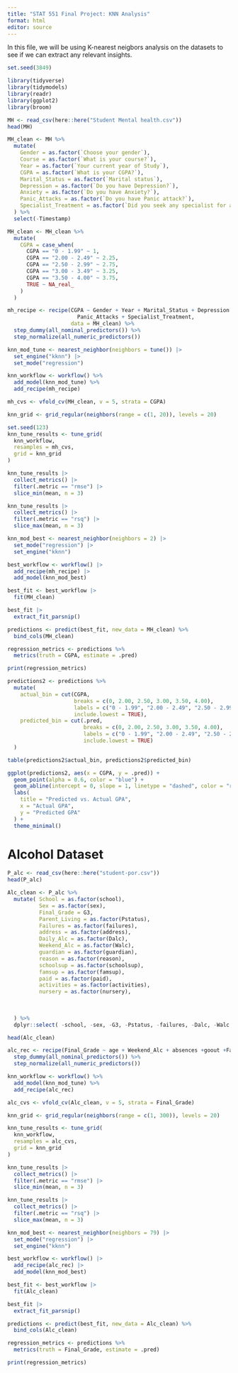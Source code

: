 ```yaml
---
title: "STAT 551 Final Project: KNN Analysis"
format: html
editor: source 
---
```

In this file, we will be using K-nearest neigbors analysis on the datasets to see if we can extract any relevant insights. 

```r
set.seed(3849)

library(tidyverse)
library(tidymodels)
library(readr)
library(ggplot2)
library(broom)
```

```r
MH <- read_csv(here::here("Student Mental health.csv"))
head(MH)
```

```r
MH_clean <- MH %>% 
  mutate(
    Gender = as.factor(`Choose your gender`),
    Course = as.factor(`What is your course?`),
    Year = as.factor(`Your current year of Study`),
    CGPA = as.factor(`What is your CGPA?`),  
    Marital_Status = as.factor(`Marital status`),
    Depression = as.factor(`Do you have Depression?`),
    Anxiety = as.factor(`Do you have Anxiety?`), 
    Panic_Attacks = as.factor(`Do you have Panic attack?`),
    Specialist_Treatment = as.factor(`Did you seek any specialist for a treatment?`)
  ) %>%
  select(-Timestamp)
```

```r
MH_clean <- MH_clean %>%
  mutate(
    CGPA = case_when(
      CGPA == "0 - 1.99" ~ 1,     
      CGPA == "2.00 - 2.49" ~ 2.25,  
      CGPA == "2.50 - 2.99" ~ 2.75,  
      CGPA == "3.00 - 3.49" ~ 3.25,  
      CGPA == "3.50 - 4.00" ~ 3.75, 
      TRUE ~ NA_real_               
    )
  )
```


```r
mh_recipe <- recipe(CGPA ~ Gender + Year + Marital_Status + Depression + Anxiety + 
                      Panic_Attacks + Specialist_Treatment, 
                    data = MH_clean) %>%
  step_dummy(all_nominal_predictors()) %>% 
  step_normalize(all_numeric_predictors())
```

```r
knn_mod_tune <- nearest_neighbor(neighbors = tune()) |>
  set_engine("kknn") |>
  set_mode("regression")
```

```r
knn_workflow <- workflow() %>%
  add_model(knn_mod_tune) %>%
  add_recipe(mh_recipe)

mh_cvs <- vfold_cv(MH_clean, v = 5, strata = CGPA)
```

```r
knn_grid <- grid_regular(neighbors(range = c(1, 20)), levels = 20)

set.seed(123)
knn_tune_results <- tune_grid(
  knn_workflow,
  resamples = mh_cvs,
  grid = knn_grid
)
```

```r
knn_tune_results |> 
  collect_metrics() |>
  filter(.metric == "rmse") |>
  slice_min(mean, n = 3)

knn_tune_results |> 
  collect_metrics() |>
  filter(.metric == "rsq") |>
  slice_max(mean, n = 3)
```
```r
knn_mod_best <- nearest_neighbor(neighbors = 2) |>
  set_mode("regression") |> 
  set_engine("kknn")
```

```r
best_workflow <- workflow() |>
  add_recipe(mh_recipe) |>
  add_model(knn_mod_best)

best_fit <- best_workflow |>
  fit(MH_clean) 

best_fit |> 
  extract_fit_parsnip()
```

```r
predictions <- predict(best_fit, new_data = MH_clean) %>%
  bind_cols(MH_clean)

regression_metrics <- predictions %>%
  metrics(truth = CGPA, estimate = .pred)

print(regression_metrics)
```

```r
predictions2 <- predictions %>%
  mutate(
    actual_bin = cut(CGPA, 
                     breaks = c(0, 2.00, 2.50, 3.00, 3.50, 4.00), 
                     labels = c("0 - 1.99", "2.00 - 2.49", "2.50 - 2.99", "3.00 - 3.49", "3.50 - 4.00"), 
                     include.lowest = TRUE),
    predicted_bin = cut(.pred, 
                        breaks = c(0, 2.00, 2.50, 3.00, 3.50, 4.00), 
                        labels = c("0 - 1.99", "2.00 - 2.49", "2.50 - 2.99", "3.00 - 3.49", "3.50 - 4.00"), 
                        include.lowest = TRUE)
  )
```

```r
table(predictions2$actual_bin, predictions2$predicted_bin)
```

```r
ggplot(predictions2, aes(x = CGPA, y = .pred)) +
  geom_point(alpha = 0.6, color = "blue") +
  geom_abline(intercept = 0, slope = 1, linetype = "dashed", color = "red") + 
  labs(
    title = "Predicted vs. Actual GPA",
    x = "Actual GPA",
    y = "Predicted GPA"
  ) +
  theme_minimal()
```

# Alcohol Dataset 
```r
P_alc <- read_csv(here::here("student-por.csv"))
head(P_alc)
```

```r
Alc_clean <- P_alc %>%
  mutate( School = as.factor(school),
          Sex = as.factor(sex),
          Final_Grade = G3,
          Parent_Living = as.factor(Pstatus),
          Failures = as.factor(failures),
          address = as.factor(address),
          Daily_Alc = as.factor(Dalc),
          Weekend_Alc = as.factor(Walc),
          guardian = as.factor(guardian),
          reason = as.factor(reason),
          schoolsup = as.factor(schoolsup),
          famsup = as.factor(famsup),
          paid = as.factor(paid),
          activities = as.factor(activities),
          nursery = as.factor(nursery),
          
          
    
  ) %>%
  dplyr::select( -school, -sex, -G3, -Pstatus, -failures, -Dalc, -Walc  )

head(Alc_clean)
```
```r
alc_rec <- recipe(Final_Grade ~ age + Weekend_Alc + absences +goout +Failures + studytime, data = Alc_clean) %>%
  step_dummy(all_nominal_predictors()) %>% 
  step_normalize(all_numeric_predictors())
```

```r
knn_workflow <- workflow() %>%
  add_model(knn_mod_tune) %>%
  add_recipe(alc_rec)

alc_cvs <- vfold_cv(Alc_clean, v = 5, strata = Final_Grade)
```

```r
knn_grid <- grid_regular(neighbors(range = c(1, 300)), levels = 20)

knn_tune_results <- tune_grid(
  knn_workflow,
  resamples = alc_cvs,
  grid = knn_grid
)
```

```r
knn_tune_results |> 
  collect_metrics() |>
  filter(.metric == "rmse") |>
  slice_min(mean, n = 3)

knn_tune_results |> 
  collect_metrics() |>
  filter(.metric == "rsq") |>
  slice_max(mean, n = 3)
```
```r
knn_mod_best <- nearest_neighbor(neighbors = 79) |>
  set_mode("regression") |> 
  set_engine("kknn")
```

```r
best_workflow <- workflow() |>
  add_recipe(alc_rec) |>
  add_model(knn_mod_best)

best_fit <- best_workflow |>
  fit(Alc_clean) 

best_fit |> 
  extract_fit_parsnip()
```
```r
predictions <- predict(best_fit, new_data = Alc_clean) %>%
  bind_cols(Alc_clean)

regression_metrics <- predictions %>%
  metrics(truth = Final_Grade, estimate = .pred)

print(regression_metrics)
```



